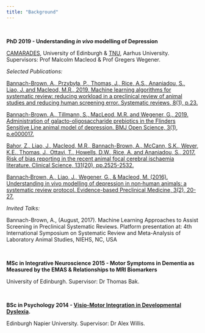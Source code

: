 ```yaml
---
title: "Background"
---
```

</br>

**PhD 2019 - Understanding *in vivo* modelling of Depression**

<a href="http://camarades.info/" target="_blank">CAMARADES</a>, University of Edinburgh & <a href="http://tnu.au.dk/" target="_blank">TNU</a>, Aarhus University. Supervisors: Prof Malcolm Macleod & Prof Gregers Wegener. 


*Selected Publications:*

<a href="https://doi.org/10.1186/s13643-019-0942-7" target="_blank">Bannach-Brown, A., Przybyła, P., Thomas, J., Rice, A.S., Ananiadou, S., Liao, J. and Macleod, M.R., 2019. Machine learning algorithms for systematic review: reducing workload in a preclinical review of animal studies and reducing human screening error. Systematic reviews, 8(1), p.23.</a>

<a href="https://doi.org/10.1136/bmjos-2018-000017" target="_blank">Bannach-Brown, A., Tillmann, S., MacLeod, M.R. and Wegener, G., 2019. Administration of galacto-oligosaccharide prebiotics in the Flinders Sensitive Line animal model of depression. BMJ Open Science, 3(1), p.e000017.</a>

<a href="http://www.clinsci.org/content/131/20/2525" target="_blank">Bahor, Z., Liao, J., Macleod, M.R., Bannach-Brown, A., McCann, S.K., Wever, K.E., Thomas, J., Ottavi, T., Howells, D.W., Rice, A. and Ananiadou, S., 2017. Risk of bias reporting in the recent animal focal cerebral ischaemia literature. Clinical Science, 131(20), pp.2525-2532.</a>


<a href="https://onlinelibrary.wiley.com/doi/full/10.1002/ebm2.24" target="_blank">Bannach‐Brown, A., Liao, J., Wegener, G., & Macleod, M. (2016). Understanding in vivo modelling of depression in non‐human animals: a systematic review protocol. Evidence-based Preclinical Medicine, 3(2), 20-27. </a>

*Invited Talks:* 

Bannach-Brown, A., (August, 2017). Machine Learning Approaches to Assist Screening in Preclinical Systematic Reviews. Platform presentation at: 4th International Symposium on Systematic Review and Meta-Analysis of Laboratory Animal Studies, NIEHS, NC, USA
 
</br>

**MSc in Integrative Neuroscience 2015 - Motor Symptoms in Dementia as Measured by the EMAS & Relationships to MRI Biomarkers**

University of Edinburgh. Supervisor: Dr Thomas Bak. 

</br>

**BSc in Psychology 2014 - <a href="http://e-space.mmu.ac.uk/576663/" target="_blank">Visio-Motor Integration in Developmental Dyslexia</a>.**

Edinburgh Napier University. Supervisor: Dr Alex Willis. 